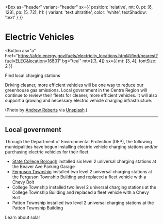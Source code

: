 
<Box
  as="header"
  variant="header"
  sx={{
    position: 'relative',
    mt: 0,
    pt: [6, 128],
    pb: [5, 72],
    h1: { variant: 'text.ultratitle', color: 'white', textShadow: 'text' }
  }}
>
<BGImg
  width={1950}
  height={1300}
  alt="Electric car plugged in on the side of a sunny downtown street"
  src="/content/electric_vehicles.jpg"
  gradient="rgba(0,0,0,0.125), rgba(0,0,0,0.25)"
/>

# Electric Vehicles

<Button
  as="a"
  href="https://afdc.energy.gov/fuels/electricity_locations.html#/find/nearest?fuel=ELEC&location=16801"
  bg="teal"
  mt={[3, 4]}
  sx={{ mt: [3, 4], fontSize: 2 }}
>
  <GeoFill />
  Find local charging stations
</Button>
</Box>

<Story title="Electric Vehicles" color="teal">

Driving cleaner, more efficient vehicles will be one way to reduce our greenhouse gas emissions. Local government in the Centre Region will continue to review their fleets for cleaner, more efficient vehicles. It will also support a growing and necessary electric vehicle charging infrastructure.

(Photo by [Andrew Roberts](https://unsplash.com/@studiodenley?utm_source=unsplash&utm_medium=referral&utm_content=creditCopyText) via [Unsplash](https://unsplash.com/s/photos/electric-car?utm_source=unsplash&utm_medium=referral&utm_content=creditCopyText).)

---

## Local government <Diagram3 />

Through the Department of Environmental Protection (DEP), the following municipalities have begun installing electric vehicle charging stations and/or purchasing electric vehicles for their fleet.

- [State College Borough](https://www.statecollege.com/news/local-news/electric-vehicle-charging-stations-added-to-beaver-avenue-garage,1480787/) installed six level 2 universal charging stations at the Beaver Ave Parking Garage
- [Ferguson Township](https://www.twp.ferguson.pa.us/home/news/new-electric-vehicle-charging-station-installed-0) installed two level 2 universal charging stations at the Ferguson Township Building and replaced a fleet vehicle with a Chevy Bolt
- College Township installed two level 2 universal charging stations at the College Township Building and replaced a fleet vehicle with a Chevy Bolt
- Patton Township installed two level 2 universal charging stations at the Patton Township Building

<NavCard color="yellow" to="/solar" icon={Sun}>
  Learn about solar
</NavCard>
</Story>
